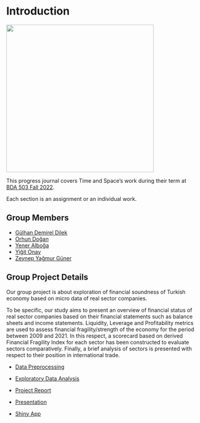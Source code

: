 # Introduction {.unnumbered}

<!-- DO NOT TOUCH THIS PART EXCEPT FILLING YOUR OR YOUR GROUP's NAME -->

![](https://scitechdaily.com/images/Time-Space-Cosmos-Concept.jpg?ezimgfmt=ng%253Awebp%252Fngcb2%252Frs%253Adevice%252Frscb2-1){fig-align="center" width="390"}

This progress journal covers Time and Space's work during their term at [BDA 503 Fall 2022](https://mef-bda503.github.io/fall22/).

Each section is an assignment or an individual work.

## Group Members

-   [Gülhan Demirel Dilek](https://pjournal.github.io/mef06-glhndmrl/)
-   [Orhun Doğan](https://pjournal.github.io/mef06-OrhunDo/)
-   [Yener Alboğa](https://pjournal.github.io/mef06-yeneralboga/)
-   [Yiğit Onay](https://pjournal.github.io/mef06-yigitonay/)
-   [Zeynep Yağmur Güner](https://pjournal.github.io/mef06-gunerzy/)

## Group Project Details

Our group project is about exploration of financial soundness of Turkish economy based on micro data of real sector companies.

To be specific, our study aims to present an overview of financial status of real sector companies based on their financial statements such as balance sheets and income statements. Liquidity, Leverage and Profitability metrics are used to assess financial fragility/strength of the economy for the period between 2009 and 2021. In this respect, a scorecard based on derived Financial Fragility Index for each sector has been constructed to evaluate sectors comparatively. Finally, a brief analysis of sectors is presented with respect to their position in international trade.

- [Data Preprocessing](https://github.com/pjournal/mef06g-time-and-space/blob/main/docs/dataprepturkstat.html)

- [Exploratory Data Analysis](https://github.com/pjournal/mef06g-time-and-space/blob/main/docs/eda.html)

- [Project Report](https://github.com/pjournal/mef06g-time-and-space/blob/main/docs/project_report.html)

- [Presentation](https://github.com/pjournal/mef06g-time-and-space/blob/main/docs/Project_Presentation.pdf)
  
- [Shiny App](https://y94k9h-yigit-onay.shinyapps.io/myapp/) 
